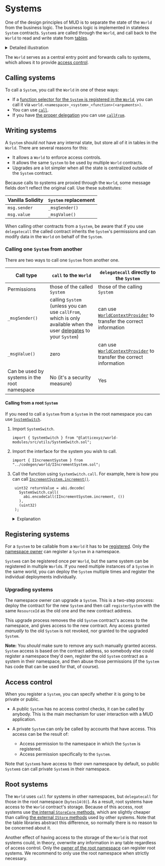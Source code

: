 
# Systems

One of the design principles of MUD is to separate the state of the `World` from the business logic.
The business logic is implemented in stateless `System` contracts.
`System`s are called through the `World`, and call back to the `World` to read and write state from [tables](./tables).

<details>

<summary>Detailed illustration</summary>

<Illustration />

</details>

The `World` serves as a central entry point and forwards calls to systems, which allows it to provide [access control](/world/namespaces-access-control).

## Calling systems

To call a `System`, you call the `World` in one of these ways:

- If a [function selector for the `System` is registered in the `World`](./function-selectors), you can call it via `world.<namespace>_<system>_<function>(<arguments>)`.
- You can use [`call`](https://github.com/latticexyz/mud/blob/main/packages/world/src/World.sol#L346-L351).
- If you have [the proper delegation](/world/account-delegation) you can use [`callFrom`](https://github.com/latticexyz/mud/blob/main/packages/world/src/World.sol#L353-L394).

## Writing systems

A `System` should _not_ have any internal state, but store all of it in tables in the `World`.
There are several reasons for this:

- It allows a `World` to enforce access controls.
- It allows the same `System` to be used by multiple `World` contracts.
- Upgrades are a lot simpler when all the state is centralized outside of the `System` contract.

Because calls to systems are proxied through the `World`, some message fields don't reflect the original call.
Use these substitutes:

| Vanilla Solidity | `System` replacement |
| ---------------- | -------------------- |
| `msg.sender`     | `_msgSender()`       |
| `msg.value`      | `_msgValue()`        |

When calling other contracts from a `System`, be aware that if you use `delegatecall` the called contract inherits the `System`'s permissions and can modify data in the `World` on behalf of the `System`.

### Calling one `System` from another

There are two ways to call one `System` from another one.

| Call type                                    | `call` to the `World`                                                                                                                           | `delegatecall` directly to the `System`                                                                                                                         |
| -------------------------------------------- | ----------------------------------------------------------------------------------------------------------------------------------------------- | --------------------------------------------------------------------------------------------------------------------------------------------------------------- |
| Permissions                                  | those of the called `System`                                                                                                                    | those of the calling `System`                                                                                                                                   |
| `_msgSender()`                               | calling `System` (unless you can use `callFrom`, which is only available when the user [delegates](/world/account-delegation) to your `System`) | can use [`WorldContextProvider`](https://github.com/latticexyz/mud/blob/main/packages/world/src/WorldContext.sol#L180-L203) to transfer the correct information |
| `_msgValue()`                                | zero                                                                                                                                            | can use [`WorldContextProvider`](https://github.com/latticexyz/mud/blob/main/packages/world/src/WorldContext.sol#L180-L203) to transfer the correct information |
| Can be used by systems in the root namespace | No (it's a security measure)                                                                                                                    | Yes                                                                                                                                                             |

#### Calling from a root `System`

If you need to call a `System` from a `System` in the root namespace you can use [`SystemSwitch`](https://github.com/latticexyz/mud/blob/main/packages/world-modules/src/utils/SystemSwitch.sol).

1. Import `SystemSwitch`.

   ```solidity copy
   import { SystemSwitch } from "@latticexyz/world-modules/src/utils/SystemSwitch.sol";
   ```

1. Import the interface for the system you wish to call.

   ```solidity copy
   import { IIncrementSystem } from "../codegen/world/IIncrementSystem.sol";
   ```

1. Call the function using `SystemSwitch.call`.
   For example, here is how you can call [`IncrementSystem.increment()`](/templates/typescript/contracts#incrementsystemsol).

   ```solidity copy
    uint32 returnValue = abi.decode(
      SystemSwitch.call(
        abi.encodeCall(IIncrementSystem.increment, ())
      ),
      (uint32)
    );
   ```

   <details>

   <summary>Explanation</summary>

   ```solidity
   abi.encodeCall(IIncrementSystem.increment, ())
   ```

   Use [`abi.encodeCall`](https://docs.soliditylang.org/en/latest/cheatsheet.html#abi-encoding-and-decoding-functions) to create the calldata.
   The first parameter is a pointer to the function.
   The second parameter is a [tuple](https://docs.soliditylang.org/en/latest/control-structures.html#destructuring-assignments-and-returning-multiple-values) with the function parameters.
   In this case, there aren't any.

   The advantage of `abi.encodeCall` is that it checks the types of the function parameters are correct.

   ```solidity
   SystemSwitch.call(
        abi.encodeCall(...)
   )
   ```

   Using `SystemSwitch.call` with the calldata created by `abi.encodeCall`.
   `SystemSwitch.call` takes care of figuring out details, such as what type of call to use.

   ```solidity
   uint32 retval = abi.decode(
      SystemSwitch.call(...),
      (uint32)
   );
   ```

   Use [`abi.decode`](https://docs.soliditylang.org/en/latest/cheatsheet.html#abi-encoding-and-decoding-functions) to decode the call's return value.
   The second parameter is the data type (or types if there are multiple return values).

   </details>

## Registering systems

For a `System` to be callable from a `World` it has to be [registered](https://github.com/latticexyz/mud/blob/main/packages/world/src/modules/core/implementations/WorldRegistrationSystem.sol#L97-L201).
Only the [namespace owner](./namespaces-access-control#ownership) can register a `System` in a namespace.

`System`s can be registered once per `World`, but the same system can be registered in multiple `World`s.
If you need multiple instances of a `System` in the same world, you can deploy the `System` multiple times and register the individual deployments individually.

### Upgrading systems

The namespace owner can upgrade a `System`.
This is a two-step process: deploy the contract for the new `System` and then call `registerSystem` with the same `ResourceId` as the old one and the new contract address.

This upgrade process removes the old `System` contract's access to the namespace, and gives access to the new contract.
Any access granted _manually_ to the old `System` is not revoked, nor granted to the upgraded `System`.

**Note:** You _should_ make sure to remove any such manually granted access.
`System` access is based on the contract address, so somebody else could register a namespace they'd own, register the old `System` contract as a system in their namespace, and then abuse those permissions (if the `System` has code that can be used for that, of course).

## Access control

When you register a `System`, you can specify whether it is going to be private or public.

- A public `System` has no access control checks, it can be called by anybody.
  This is the main mechanism for user interaction with a MUD application.
- A private `System` can only be called by accounts that have access.
  This access can be the result of:

  - Access permission to the namespace in which the `System` is registered.
  - Access permission specifically to the `System`.

Note that `System`s have access to their own namespace by default, so public `System`s can call private `System`s in their namespace.

## Root systems

The `World` uses `call` for systems in other namespaces, but `delegatecall` for those in the root namespace (`bytes14(0)`).
As a result, root systems have access to the `World` contract's storage.
Because of this access, root systems use [the internal `StoreCore` methods](https://github.com/latticexyz/mud/blob/main/packages/store/src/StoreCore.sol), which are slightly cheaper than calling [the external `IStore` methods](https://github.com/latticexyz/mud/blob/main/packages/store/src/IStore.sol) used by other systems.
Note that the table libraries abstract this difference, so normally there is no reason to be concerned about it.

Another effect of having access to the storage of the `World` is that root systems could, in theory, overwrite any information in any table regardless of access control.
Only the [owner of the root namespace](./namespaces-access-control) can register root systems.
We recommend to only use the root namespace when strictly necessary.
